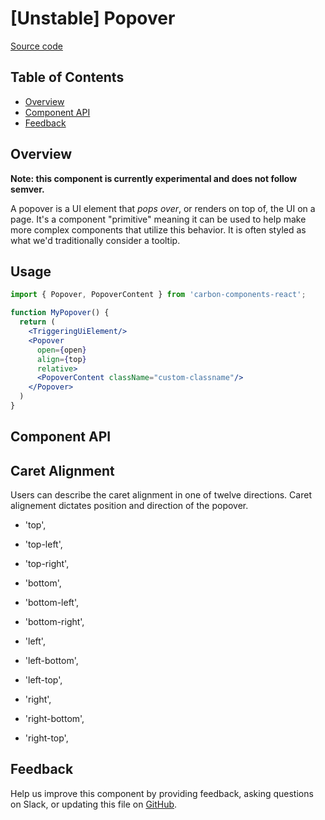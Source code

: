 
# [Unstable] Popover

[Source code](https://github.com/carbon-design-system/carbon/tree/main/packages/react/src/components/Popover)

<!-- START doctoc generated TOC please keep comment here to allow auto update -->
<!-- DON'T EDIT THIS SECTION, INSTEAD RE-RUN doctoc TO UPDATE -->

## Table of Contents

- [Overview](#overview)
- [Component API](#component-api)
- [Feedback](#feedback)

<!-- END doctoc generated TOC please keep comment here to allow auto update -->

## Overview

**Note: this component is currently experimental and does not follow semver.**

A popover is a UI element that _pops over_, or renders on top of, the UI on a
page. It's a component "primitive" meaning it can be used to help make more
complex components that utilize this behavior. It is often styled as what we'd
traditionally consider a tooltip.

## Usage 

```jsx
import { Popover, PopoverContent } from 'carbon-components-react';

function MyPopover() {
  return (
    <TriggeringUiElement/>
    <Popover 
      open={open} 
      align={top} 
      relative>
      <PopoverContent className="custom-classname"/>
    </Popover>
  )
}
```

## Component API

<Props />

## Caret Alignment 

Users can describe the caret alignment in one of twelve directions. Caret alignement dictates position and direction of the popover.

- 'top',
- 'top-left',
- 'top-right',

- 'bottom',
- 'bottom-left',
- 'bottom-right',

- 'left',
- 'left-bottom',
- 'left-top',

- 'right',
- 'right-bottom',
- 'right-top',

## Feedback

Help us improve this component by providing feedback, asking questions on Slack,
or updating this file on
[GitHub](https://github.com/carbon-design-system/carbon/edit/main/packages/react/src/components/Popover/Popover.mdx).
